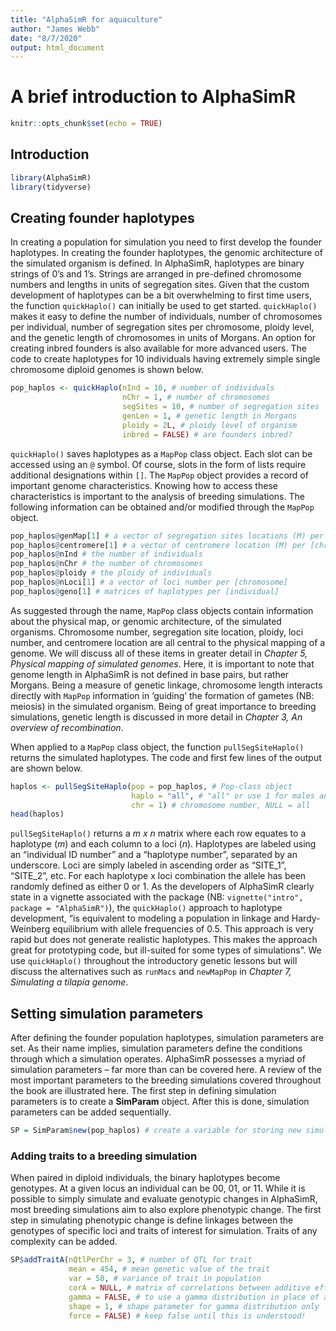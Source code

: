 ```yaml
---
title: "AlphaSimR for aquaculture"
author: "James Webb"
date: "8/7/2020"
output: html_document
---
```


# A brief introduction to AlphaSimR

```r
knitr::opts_chunk$set(echo = TRUE)
```

## Introduction

```r
library(AlphaSimR)
library(tidyverse)
```

## Creating founder haplotypes
In creating a population for simulation you need to first develop the founder haplotypes. In creating the founder haplotypes, the genomic architecture of the simulated organism is defined. In AlphaSimR, haplotypes are binary strings of 0's and 1's. Strings are arranged in pre-defined chromosome numbers and lengths in units of segregation sites. Given that the custom development of haplotypes can be a bit overwhelming to first time users, the function  `quickHaplo()` can initially be used to get started. `quickHaplo()` makes it easy to define the number of individuals, number of chromosomes per individual, number of segregation sites per chromosome, ploidy level, and the genetic length of chromosomes in units of Morgans. An option for creating inbred founders is also available for more advanced users. The code to create haplotypes for 10 individuals having extremely simple single chromosome diploid genomes is shown below.  

```r
pop_haplos <- quickHaplo(nInd = 10, # number of individuals
                         nChr = 1, # number of chromosomes
                         segSites = 10, # number of segregation sites
                         genLen = 1, # genetic length in Morgans
                         ploidy = 2L, # ploidy level of organism
                         inbred = FALSE) # are founders inbred?
```

`quickHaplo()` saves haplotypes as a `MapPop` class object. Each slot can be accessed using an `@` symbol. Of course, slots in the form of lists require additional designations within `[]`. The `MapPop` object provides a record of important genome characteristics. Knowing how to access these characteristics is important to the analysis of breeding simulations. The following information can be obtained and/or modified through the `MapPop` object. 

```r
pop_haplos@genMap[1] # a vector of segregation sites locations (M) per [chromosome]
pop_haplos@centromere[1] # a vector of centromere location (M) per [chromosome]
pop_haplos@nInd # the number of individuals
pop_haplos@nChr # the number of chromosomes
pop_haplos@ploidy # the ploidy of individuals
pop_haplos@nLoci[1] # a vector of loci number per [chromosome]
pop_haplos@geno[1] # matrices of haplotypes per [individual]
```

As suggested through the name, `MapPop` class objects contain information about the physical map, or genomic architecture, of the simulated organisms. Chromosome number, segregation site location, ploidy, loci number, and centromere location are all central to the physical mapping of a genome. We will discuss all of these items in greater detail in *Chapter 5, Physical mapping of simulated genomes*. Here, it is important to note that genome length in AlphaSimR is not defined in base pairs, but rather Morgans. Being a measure of genetic linkage, chromosome length interacts directly with `MapPop` information in 'guiding' the formation of gametes (NB: meiosis) in the simulated organism. Being of great importance to breeding simulations, genetic length is discussed in more detail in *Chapter 3, An overview of recombination*.

When applied to a `MapPop` class object, the function `pullSegSiteHaplo()` returns the simulated haplotypes. The code and first few lines of the output are shown below. 

```r
haplos <- pullSegSiteHaplo(pop = pop_haplos, # Pop-class object
                           haplo = "all", # "all" or use 1 for males and 2 for females
                           chr = 1) # chromosome number, NULL = all
head(haplos)
```

`pullSegSiteHaplo()` returns a *m x n* matrix where each row equates to a haplotype (*m*) and each column to a loci (*n*). Haplotypes are labeled using an "individual ID number" and a "haplotype number", separated by an underscore. Loci are simply labeled in ascending order as "SITE_1", "SITE_2", etc. For each haplotype x loci combination the allele has been randomly defined as either 0 or 1. As the developers of AlphaSimR clearly state in a vignette associated with the package (NB: `vignette("intro", package = "AlphaSimR")`), the `quickHaplo()` approach to haplotype development, "is equivalent to modeling a population in linkage and Hardy-Weinberg equilibrium with allele frequencies of 0.5. This approach is very rapid but does not generate realistic haplotypes. This makes the approach great for prototyping code, but ill-suited for some types of simulations". We use `quickHaplo()` throughout the introductory genetic lessons but will discuss the alternatives such as `runMacs` and `newMapPop` in *Chapter 7, Simulating a tilapia genome*.  

## Setting simulation parameters

After defining the founder population haplotypes, simulation parameters are set. As their name implies, simulation parameters define the conditions through which a simulation operates. AlphaSimR possesses a myriad of simulation parameters -- far more than can be covered here. A review of the most important parameters to the breeding simulations covered throughout the book are illustrated here. The first step in defining simulation parameters is to create a **SimParam** object. After this is done, simulation parameters can be added sequentially.

```r
SP = SimParam$new(pop_haplos) # create a variable for storing new simulation parameters
```

### Adding traits to a breeding simulation
When paired in diploid individuals, the binary haplotypes become genotypes. At a given locus an individual can be 00, 01, or 11. While it is possible to simply simulate and evaluate genotypic changes in AlphaSimR, most breeding simulations aim to also explore phenotypic change. The first step in simulating phenotypic change is define linkages between the genotypes of specific loci and traits of interest for simulation. Traits of any complexity can be added.

```r
SP$addTraitA(nQtlPerChr = 3, # number of QTL for trait
             mean = 454, # mean genetic value of the trait
             var = 50, # variance of trait in population
             corA = NULL, # matrix of correlations between additive effects
             gamma = FALSE, # to use a gamma distribution in place of a normal distribution
             shape = 1, # shape parameter for gamma distribution only
             force = FALSE) # keep false until this is understood!
```

